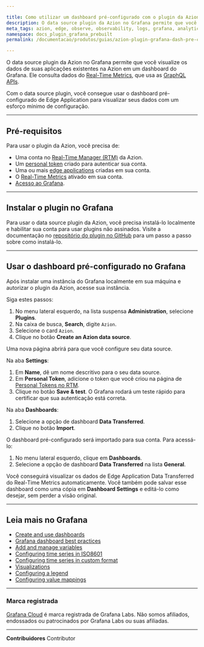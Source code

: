 ```yaml
---

title: Como utilizar um dashboard pré-configurado com o plugin da Azion no Grafana
description: O data source plugin da Azion no Grafana permite que você visualize os dados de suas aplicações existentes na Azion em um dashboard do Grafana.
meta_tags: azion, edge, observe, observability, logs, grafana, analytics
namespace: docs_plugin_grafana_prebuilt
permalink: /documentacao/produtos/guias/azion-plugin-grafana-dash-pre-configurado/

---
```


O data source plugin da Azion no Grafana permite que você visualize os dados de suas aplicações existentes na Azion em um dashboard do Grafana. Ele consulta dados do [Real-Time Metrics](/pt-br/documentacao/produtos/real-time-metrics/), que usa as [GraphQL APIs](/pt-br/documentacao/produtos/graphql-api/visao-geral/).

Com o data source plugin, você consegue usar o dashboard pré-configurado de Edge Application para visualizar seus dados com um esforço mínimo de configuração.

---

## Pré-requisitos

Para usar o plugin da Azion, você precisa de:

- Uma conta no [Real-Time Manager (RTM)](https://manager.azion.com/) da Azion.
- Um [personal token](/pt-br/documentacao/produtos/gestao-de-contas/personal-tokens/) criado para autenticar sua conta.
- Uma ou mais [edge applications](/pt-br/documentacao/produtos/edge-application/) criadas em sua conta.
- O [Real-Time Metrics](/pt-br/documentacao/produtos/real-time-metrics/) ativado em sua conta.
- [Acesso ao Grafana](https://grafana.com/).

---

## Instalar o plugin no Grafana

Para usar o data source plugin da Azion, você precisa instalá-lo localmente e habilitar sua conta para usar plugins não assinados. Visite a documentação no [repositório do plugin no GitHub](https://github.com/aziontech/grafana-plugin#install-plugin-on-local-grafana) para um passo a passo sobre como instalá-lo.

---

## Usar o dashboard pré-configurado no Grafana

Após instalar uma instância do Grafana localmente em sua máquina e autorizar o plugin da Azion, acesse sua instância.

Siga estes passos:

1. No menu lateral esquerdo, na lista suspensa **Administration**, selecione **Plugins**.
2. Na caixa de busca, **Search**, digite `Azion`.
3. Selecione o card `Azion`.
4. Clique no botão **Create an Azion data source**.

Uma nova página abrirá para que você configure seu data source.

Na aba **Settings**:

1. Em **Name**, dê um nome descritivo para o seu data source.
2. Em **Personal Token**, adicione o token que você criou na página de [Personal Tokens no RTM](/pt-br/documentacao/produtos/gestao-de-contas/personal-tokens/).
3. Clique no botão **Save & test**. O Grafana rodará um teste rápido para certificar que sua autenticação está correta.

Na aba **Dashboards**:

1. Selecione a opção de dashboard **Data Transferred**.
2. Clique no botão **Import**.

O dashboard pré-configurado será importado para sua conta. Para acessá-lo:

1. No menu lateral esquerdo, clique em **Dashboards**.
2. Selecione a opção de dashboard **Data Transferred** na lista **General**.

Você conseguirá visualizar os dados de Edge Application Data Transferred do Real-Time Metrics automaticamente. Você também pode salvar esse dashboard como uma cópia em **Dashboard Settings** e editá-lo como desejar, sem perder a visão original.

---

## Leia mais no Grafana

- [Create and use dashboards](https://grafana.com/docs/grafana/latest/dashboards/)
- [Grafana dashboard best practices](https://grafana.com/docs/grafana/latest/dashboards/build-dashboards/best-practices/)
- [Add and manage variables](https://grafana.com/docs/grafana/latest/dashboards/variables/)
- [Configuring time series in ISO8601](https://momentjs.com/docs/#/parsing/string/)
- [Configuring time series in custom format](https://momentjs.com/docs/#/parsing/string-format/)
- [Visualizations](https://grafana.com/docs/grafana/latest/panels-visualizations/visualizations/)
- [Configuring a legend](https://grafana.com/docs/grafana/latest/panels-visualizations/visualizations/configure-legend/)
- [Configuring value mappings](https://grafana.com/docs/grafana/latest/panels-visualizations/configure-value-mappings/)

---

### Marca registrada

[Grafana Cloud](https://grafana.com/products/cloud/) é marca registrada de Grafana Labs. Não somos afiliados, endossados ou patrocinados por Grafana Labs ou suas afiliadas.





---


**Contribuidores** <ContributorList>Contributor</ContributorList>
